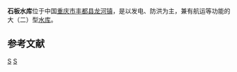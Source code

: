 {{Otheruses|石板水库|subject=位于[[重庆市|重庆市]][[丰都县|丰都县]]的一座水库|other=同名的其它水库}}
{{Infobox Reservoir | 
|name                     = 石板水库
|nickname                 = 
|image                    = 
|image_caption            = 
|map                      = 
|map_caption              = 
|pushpin_map              = China
|pushpin_map_caption      = 石板水库在中国的位置
|code                     = 
|class                    = 大（二）型[[水库|水库]]
|location_of_reservoir    = [[重庆市|重庆市]][[丰都县|丰都县]][[龙河镇|龙河镇]]
|location_of_dam          = 
|inflow                   = [[龙河|龙河]]
|outflow                  = 龙河
|catchment_area           = 1644
|reservoir_area           = 
|mean_depth               = 
|maximum_depth            = 
|flood_level              = 
|normal_water_level       = 
|dead_water_level         = 
|water_quality            = 
|island                   = 
|maximum_storage_capacity = 1.05亿
|normal_storage_capacity  = 
|dead_storage_capacity    = 
|type_of_dam              = 
|elevation_of_dam         = 
|height_of_dam            = 
|length_of_dam            = 
|width_of_dam             = 
|installed_capacity       = 
|irrigated_area           = 
|start                    = 
|complete                 = 
|cost                     = 
|emigrate                 = 
|latd = 29
|latm = 50
|lats = 56
|latNS = N
|longd = 107
|longm = 59
|longs = 12
|longEW = E
|website = 
|footnotes = <ref>{{Cite web |url=http://www.tsdh.net/%E6%B0%B4%E5%88%A9%E6%96%87%E7%8C%AE%E6%B1%87%E7%BC%96/PDF%E6%96%87%E6%A1%A3/%E4%B8%AD%E5%9B%BD%E6%B0%B4%E5%BA%93%E5%90%8D%E7%A7%B0%E4%BB%A3%E7%A0%81.pdf |title=中国水库名称代码 |accessdate=2020-09-15 |archive-date=2015-05-05 |archive-url=https://web.archive.org/web/20150505182029/http://www.tsdh.net/%E6%B0%B4%E5%88%A9%E6%96%87%E7%8C%AE%E6%B1%87%E7%BC%96/PDF%E6%96%87%E6%A1%A3/%E4%B8%AD%E5%9B%BD%E6%B0%B4%E5%BA%93%E5%90%8D%E7%A7%B0%E4%BB%A3%E7%A0%81.pdf |dead-url=yes }}</ref><ref>{{cite journal |title=石板水库洪水预报 |author=陈鸣，陆卫鲜，万永波 等|journal=人民长江|year=2005 |volume=36 |issue=11 |pages=23-25 |url=http://www.cqvip.com/qk/91504x/2005011/20333146.html }}</ref>
}}
'''石板水库'''位于中国[[重庆市|重庆市]][[丰都县|丰都县]][[龙河镇|龙河镇]]，是以发电、防洪为主，兼有航运等功能的大（二）型[[水库|水库]]。


==参考文献==
{{reflist}}

[[Category:重庆水库|S]]
[[Category:丰都县|S]]